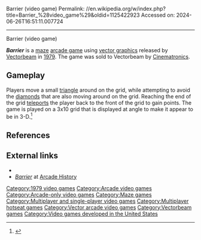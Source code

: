 Barrier (video game)
Permalink: //en.wikipedia.org/w/index.php?title=Barrier_%28video_game%29&oldid=1125422923
Accessed on: 2024-06-26T16:51:11.007724



------
Barrier (video game)
{{more citations needed|date=October 2017}}

{{Infobox video game
|title=Barrier 
|image= Barrier Video Game.jpg
|developer = [[Cinematronics]]
|publisher = [[Vectorbeam]]
|designer=Rob Patton
|released = [[1979 in video gaming|August 1979]]<ref>[http://www.arcade-history.com/?n=barrier&page=detail&id=185 ''Barrier''] at [http://www.arcade-history.com/index.php?page=news Arcade History]</ref>
|platforms= [[Arcade game|Arcade]]
|genre = [[List of maze video games|Maze]]
|modes = [[Single player]], 2 players alternating
|arcade system=[[Cinematronics]] hardware
}}

'''''Barrier''''' is a [[List of maze video games|maze]] [[arcade game]] using [[vector display|vector graphics]] released by [[Vectorbeam]] in [[1979 in video gaming|1979]]. The game was sold to Vectorbeam by [[Cinematronics]].

==Gameplay==
Players move a small [[triangle]] around on the grid, while attempting to avoid the [[diamond]]s that are also moving around on the grid. Reaching the end of the grid [[teleportation|teleports]] the player back to the front of the grid to gain points. The game is played on a 3x10 grid that is displayed at angle to make it appear to be in 3-D.<ref>{{Cite web|title=Barrier - Videogame by Vectorbeam|url=https://www.arcade-museum.com/game_detail.php?game_id=7018|access-date=2020-10-28|website=www.arcade-museum.com}}</ref>

==References==
{{reflist}}

==External links==
*{{KLOV game|id=7018|name=Barrier}}
*[http://www.arcade-history.com/?n=barrier&page=detail&id=185 ''Barrier''] at [http://www.arcade-history.com/index.php?page=news Arcade History]

[[Category:1979 video games]]
[[Category:Arcade video games]]
[[Category:Arcade-only video games]]
[[Category:Maze games]]
[[Category:Multiplayer and single-player video games]]
[[Category:Multiplayer hotseat games]]
[[Category:Vector arcade video games]]
[[Category:Vectorbeam games]]
[[Category:Video games developed in the United States]]


{{maze-videogame-stub}}